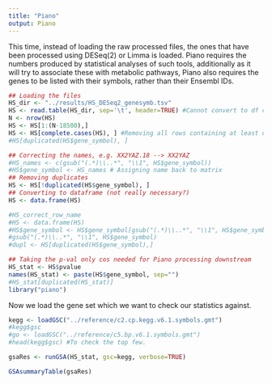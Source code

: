 ```yaml
---
title: "Piano"
output: Piano
---
```


This time, instead of loading the raw processed files, the ones that have been processed using DESeq(2) or Limma is loaded. Piano requires the numbers produced by statistical analyses of such tools, additionally as it will try to associate these with metabolic pathways, Piano also requires the genes to be listed with their symbols, rather than their Ensembl IDs.

```r
## Loading the files
HS_dir <- "../results/HS_DESeq2_genesymb.tsv"
HS <- read.table(HS_dir, sep='\t', header=TRUE) #Cannot convert to df cause there are duplicates.
N <- nrow(HS)
HS <- HS[1:(N-18500),]
HS <- HS[complete.cases(HS), ] #Removing all rows containing at least one NA
#HS[duplicated(HS$gene_symbol), ]

## Correcting the names, e.g. XX2YAZ.18 --> XX2YAZ
#HS_names <- c(gsub("(.*)\\..*", "\\1", HS$gene_symbol))
#HS$gene_symbol <- HS_names # Assigning name back to matrix
## Removing duplicates
HS <- HS[!duplicated(HS$gene_symbol), ]
## Converting to dataframe (not really necessary?)
HS <- data.frame(HS)

#HS_correct_row_name
#HS <- data.frame(HS)
#HS$gene_symbol <- HS$gene_symbol[gsub("(.*)\\..*", "\\1", HS$gene_symbol)]
#gsub("(.*)\\..*", "\\1", HS$gene_symbol)
#dupl <- HS[duplicated(HS$gene_symbol),]

## Taking the p-val only cos needed for Piano processing downstream
HS_stat <- HS$pvalue
names(HS_stat) <- paste(HS$gene_symbol, sep="")
#HS_stat[duplicated(HS_stat)]
library("piano")
```

Now we load the gene set which we want to check our statistics against.

```r
kegg <- loadGSC("../reference/c2.cp.kegg.v6.1.symbols.gmt")
#kegg$gsc
#go <- loadGSC("../reference/c5.bp.v6.1.symbols.gmt")
#head(kegg$gsc) #To check the top few.

gsaRes <- runGSA(HS_stat, gsc=kegg, verbose=TRUE)
```

```r
GSAsummaryTable(gsaRes)
```